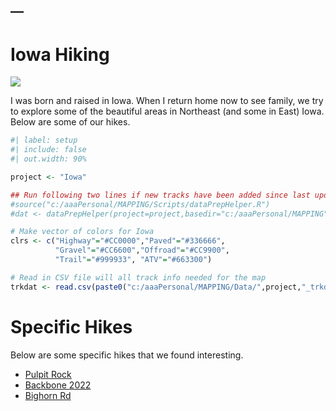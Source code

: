 ---
---

# Iowa Hiking
![](../../zresources/img/IRhiking1.jpg){fig-align="center"}

I was born and raised in Iowa. When I return home now to see family, we try to explore some of the beautiful areas in Northeast (and some in East) Iowa. Below are some of our hikes.

```r
#| label: setup
#| include: false
#| out.width: 90%

project <- "Iowa"

## Run following two lines if new tracks have been added since last update
#source("c:/aaaPersonal/MAPPING/Scripts/dataPrepHelper.R")
#dat <- dataPrepHelper(project=project,basedir="c:/aaaPersonal/MAPPING")

# Make vector of colors for Iowa
clrs <- c("Highway"="#CC0000","Paved"="#336666",
          "Gravel"="#CC6600","Offroad"="#CC9900",
          "Trail"="#999933", "ATV"="#663300")

# Read in CSV file will all track info needed for the map
trkdat <- read.csv(paste0("c:/aaaPersonal/MAPPING/Data/",project,"_trkdat.csv"))
```

# Specific Hikes
Below are some specific hikes that we found interesting.

- [Pulpit Rock](IA Pulpit Rock.html)
- [Backbone 2022](IA Backbone 2022.html)
- [Bighorn Rd](IA Bighorn Road.html)
